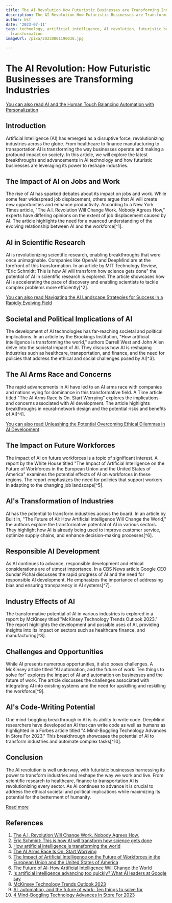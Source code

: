 ```yaml
---
title: The AI Revolution How Futuristic Businesses are Transforming Industries
description: The AI Revolution How Futuristic Businesses are Transforming Industries
author: Usf
date: '2023-07-11'
tags: technology, artificial intelligence, AI revolution, futuristic businesses, industry
  transformation
imageUrl: /pixa/20230801190038.jpg

---
```

# The AI Revolution: How Futuristic Businesses are Transforming Industries

[You can also read AI and the Human Touch Balancing Automation with Personalization](AI%20and%20the%20Human%20Touch%20Balancing%20Automation%20with%20Personalization)


## Introduction

Artificial Intelligence (AI) has emerged as a disruptive force, revolutionizing industries across  the globe. From healthcare to finance manufacturing to transportation AI  is  transforming the way  businesses operate  and making a profound impact on society.  In this article, we will explore the latest breakthroughs and advancements in AI technology and how futuristic businesses are leveraging its power to reshape  industries.

## The Impact of AI on Jobs and Work

The rise of AI has sparked debates  about  its impact on jobs and work. While some fear widespread job  displacement, others argue that AI will create new opportunities and enhance productivity. According  to a New York Times article, "The A.I. Revolution Will Change  Work. Nobody Agrees How,"  experts have differing opinions on the extent of job displacement caused by AI. The article highlights the  need for a nuanced understanding of the evolving relationship between  AI and the workforce[^1].

## AI in Scientific Research

AI is revolutionizing scientific research, enabling breakthroughs that were  once  unimaginable. Companies like OpenAI and DeepMind are at the forefront of this transformation. In an article by MIT Technology Review, "Eric Schmidt: This is how AI will transform how science gets done"  the potential of AI in scientific research is explored.  The article  showcases how AI is accelerating the pace of discovery and enabling scientists to tackle complex problems more efficiently[^2].

[You can also read Navigating  the AI Landscape Strategies for Success in a Rapidly Evolving Field](Navigating%20the%20AI%20Landscape%20Strategies%20for%20Success%20in%20a%20Rapidly%20Evolving%20Field)


## Societal and Political Implications of AI

The development of AI technologies has far-reaching societal and political implications. In an article by the Brookings  Institution, "How artificial intelligence is transforming the world," authors Darrell West and John Allen delve into the societal impact of AI. They discuss how AI is reshaping industries such as healthcare, transportation, and finance, and the need for policies that address the ethical and social challenges posed by AI[^3].

## The  AI Arms Race and Concerns

The rapid advancements in  AI have led to an AI arms race with companies and nations vying for dominance in this  transformative field. A  Time  article titled  "The AI Arms  Race Is On. Start Worrying" explores the implications  and  concerns associated with AI development. The article highlights breakthroughs in neural-network design and the potential risks and benefits of AI[^4].

[You can also  read Unleashing the Potential Overcoming  Ethical Dilemmas in AI Development](Unleashing%20the%20Potential%20Overcoming%20Ethical%20Dilemmas%20in%20AI%20Development)


## The Impact on Future Workforces

The impact of AI on future workforces is a topic of significant interest. A report by the  White House titled "The Impact of Artificial Intelligence on the Future  of Workforces in the European Union and the United States of America" examines the potential effects of AI  on workforces in  these regions. The report emphasizes  the  need for policies that support workers in  adapting to the  changing  job landscape[^5].

## AI's Transformation of Industries

AI has the potential to transform industries across the board. In an article by Built In, "The Future of AI:  How Artificial Intelligence Will  Change  the World," the authors explore the transformative potential of AI  in various sectors. They highlight how AI  is already being used to improve customer service, optimize supply chains, and enhance decision-making processes[^6].

## Responsible AI Development

As AI continues to advance, responsible development and ethical  considerations are of  utmost importance. In a CBS News  article Google CEO Sundar Pichai discusses  the rapid progress of AI and  the need  for  responsible  AI development. He emphasizes the importance of addressing bias and ensuring transparency  in AI systems[^7].

## Industry  Effects of AI

The  transformative potential of AI in various industries is explored in a  report by McKinsey titled "McKinsey Technology Trends Outlook 2023."  The report highlights the development and possible uses of  AI, providing insights into its  impact on sectors such as healthcare finance, and manufacturing[^8].

## Challenges and  Opportunities

While AI presents numerous opportunities, it also poses  challenges. A McKinsey article titled "AI automation, and the  future  of work:  Ten things to solve for" explores the impact of AI and automation on businesses and the future of work.  The article discusses the challenges associated with integrating  AI into existing systems and the need for upskilling and reskilling the workforce[^9].

## AI's Code-Writing Potential

One mind-boggling breakthrough  in AI is its ability to write code. DeepMind researchers have developed an AI  that can write code as well as humans  as  highlighted  in a Forbes  article titled "4  Mind-Boggling Technology Advances In Store For 2023." This breakthrough showcases the potential of AI to transform industries and automate complex tasks[^10].

## Conclusion

The AI revolution is well underway, with  futuristic businesses harnessing its power to transform industries and reshape the way we work and live. From scientific research to healthcare, finance to transportation AI is revolutionizing every sector. As AI  continues to advance  it is crucial to address the ethical societal and political implications while maximizing its potential  for the betterment of humanity.

[Read more](https://builtin.com/artificial-intelligence/artificial-intelligence-future)

## References

1. [The A.I. Revolution Will Change Work. Nobody Agrees How.](https://www.nytimes.com/2023/06/10/business/ai-jobs-work.html)
2. [Eric Schmidt: This is how AI will transform how science gets done](https://www.technologyreview.com/2023/07/05/1075865/eric-schmidt-ai-will-transform-science/)
3. [How artificial intelligence  is transforming the  world](https://www.brookings.edu/articles/how-artificial-intelligence-is-transforming-the-world/)
4. [The AI Arms Race Is On. Start Worrying](https://time.com/6255952/ai-impact-chatgpt-microsoft-google/)
5. [The Impact of Artificial Intelligence  on the Future of Workforces in  the European Union and  the United  States of America](https://www.whitehouse.gov/wp-content/uploads/2022/12/TTC-EC-CEA-AI-Report-12052022-1.pdf)
6. [The  Future of AI: How Artificial Intelligence Will  Change the World](https://builtin.com/artificial-intelligence/artificial-intelligence-future)
7. [Is artificial intelligence advancing too quickly? What AI leaders at Google say](https://www.cbsnews.com/news/google-artificial-intelligence-future-60-minutes-transcript-2023-04-16/)
8. [McKinsey Technology Trends Outlook  2023](https://www.mckinsey.com/capabilities/mckinsey-digital/our-insights/the-top-trends-in-tech)
9. [AI, automation, and the future of  work: Ten things to solve for](https://www.mckinsey.com/featured-insights/future-of-work/ai-automation-and-the-future-of-work-ten-things-to-solve-for)
10. [4 Mind-Boggling Technology  Advances In Store For 2023](https://www.forbes.com/sites/chuckbrooks/2022/12/13/4-mind-boggling-technology-advances-in-store-for-2023/?sh=24a5614b1a40)